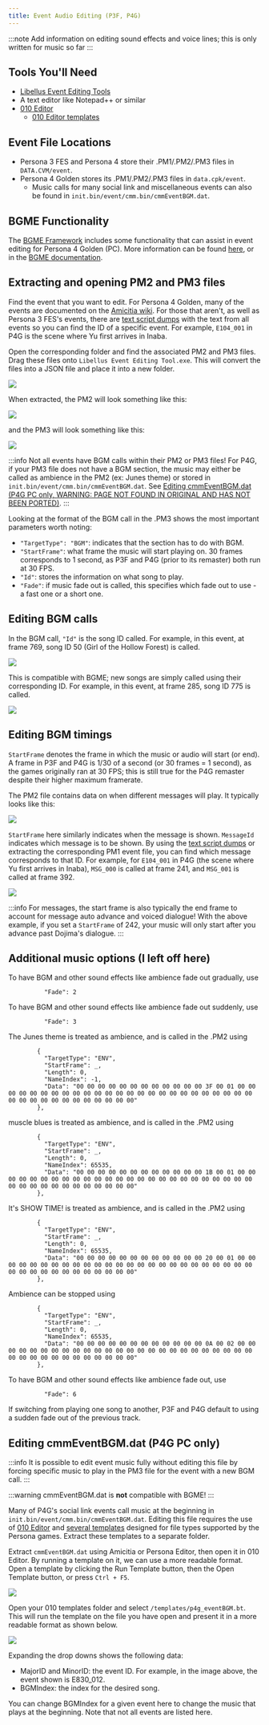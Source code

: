 ```yaml
---
title: Event Audio Editing (P3F, P4G)
---
```


:::note
Add information on editing sound effects and voice lines; this is only written for music so far
:::

## Tools You'll Need
- [Libellus Event Editing Tools](https://cdn.discordapp.com/attachments/1160803654840881162/1161102130036351036/LEET.zip)
- A text editor like Notepad++ or similar
- [010 Editor](https://www.sweetscape.com/010editor/)
	- [010 Editor templates](https://github.com/tge-was-taken/010-Editor-Templates)

## Event File Locations

- Persona 3 FES and Persona 4 store their .PM1/.PM2/.PM3 files in `DATA.CVM/event`.
- Persona 4 Golden stores its .PM1/.PM2/.PM3 files in `data.cpk/event`.
	- Music calls for many social link and miscellaneous events can also be found in `init.bin/event/cmm.bin/cmmEventBGM.dat`.

## BGME Functionality

The [BGME Framework](https://gamebanana.com/mods/477399) includes some functionality that can assist in event editing for Persona 4 Golden (PC). More information can be found [here](BGME-events), or in the [BGME documentation](https://t-poseratkechi.github.io/PersonaMusicScript/docs).

## Extracting and opening PM2 and PM3 files

Find the event that you want to edit. For Persona 4 Golden, many of the events are documented on the [Amicitia wiki](https://amicitia.miraheze.org/wiki/Persona_4_Golden/Events). For those that aren't, as well as Persona 3 FES's events, there are [text script dumps](https://drive.google.com/file/d/113DuAlmIqb8AU4xBYNuU5FDxPP3mVX67/view) with the text from all events so you can find the ID of a specific event. For example, `E104_001` in P4G is the scene where Yu first arrives in Inaba.

Open the corresponding folder and find the associated PM2 and PM3 files. Drag these files onto `Libellus Event Editing Tool.exe`. This will convert the files into a JSON file and place it into a new folder.

![](/assets/images/events/leet.png)

When extracted, the PM2 will look something like this:

![](/assets/images/events/pm2.png)

and the PM3 will look something like this:

![](/assets/images/events/pm3.png)

:::info
Not all events have BGM calls within their PM2 or PM3 files! For P4G, if your PM3 file does not have a BGM section, the music may either be called as ambience in the PM2 (ex: Junes theme) or stored in `init.bin/event/cmm.bin/cmmEventBGM.dat`. See [Editing cmmEventBGM.dat (P4G PC only, WARNING: PAGE NOT FOUND IN ORIGINAL AND HAS NOT BEEN PORTED)](https://www.google.com/).
:::

Looking at the format of the BGM call in the .PM3 shows the most important parameters worth noting:

- `"TargetType": "BGM"`: indicates that the section has to do with BGM.
- `"StartFrame"`: what frame the music will start playing on. 30 frames corresponds to 1 second, as P3F and P4G (prior to its remaster) both run at 30 FPS.
- `"Id"`: stores the information on what song to play.
- `"Fade"`: if music fade out is called, this specifies which fade out to use - a fast one or a short one.

## Editing BGM calls

In the BGM call, `"Id"` is the song ID called. For example, in this event, at frame 769, song ID 50 (Girl of the Hollow Forest) is called.

![](/assets/images/events/E104_001.png)

This is compatible with BGME; new songs are simply called using their corresponding ID. For example, in this event, at frame 285, song ID 775 is called.

![](/assets/images/events/E104_001_AME.png)

## Editing BGM timings

`StartFrame` denotes the frame in which the music or audio will start (or end). A frame in P3F and P4G is 1/30 of a second (or 30 frames = 1 second), as the games originally ran at 30 FPS; this is still true for the P4G remaster despite their higher maximum framerate.

The PM2 file contains data on when different messages will play. It typically looks like this:

![](/assets/images/events/pm2_msg.png)

`StartFrame` here similarly indicates when the message is shown. `MessageId` indicates which message is to be shown. By using the [text script dumps](https://drive.google.com/file/d/113DuAlmIqb8AU4xBYNuU5FDxPP3mVX67/view) or extracting the corresponding PM1 event file, you can find which message corresponds to that ID. For example, for `E104_001` in P4G (the scene where Yu first arrives in Inaba), `MSG_000` is called at frame 241, and `MSG_001` is called at frame 392.

![](/assets/images/events/p4g_msg.png)

:::info
For messages, the start frame is also typically the end frame to account for message auto advance and voiced dialogue! With the above example, if you set a `StartFrame` of 242, your music will only start after you advance past Dojima's dialogue.
:::

## Additional music options (I left off here)

<Tabs>
<TabItem value="fadeoutp4g" label="P4G">

To have BGM and other sound effects like ambience fade out gradually, use

```
          "Fade": 2
```

To have BGM and other sound effects like ambience fade out suddenly, use

```
          "Fade": 3
```

The Junes theme is treated as ambience, and is called in the .PM2 using

```
        {
          "TargetType": "ENV",
          "StartFrame": _,
          "Length": 0,
          "NameIndex": -1,
          "Data": "00 00 00 00 00 00 00 00 00 00 00 00 3F 00 01 00 00 00 00 00 00 00 00 00 00 00 00 00 00 00 00 00 00 00 00 00 00 00 00 00 00 00 00 00 00 00 00 00 00 00 00 00"
        },
```

muscle blues is treated as ambience, and is called in the .PM2 using

```
        {
          "TargetType": "ENV",
          "StartFrame": _,
          "Length": 0,
          "NameIndex": 65535,
          "Data": "00 00 00 00 00 00 00 00 00 00 00 00 1B 00 01 00 00 00 00 00 00 00 00 00 00 00 00 00 00 00 00 00 00 00 00 00 00 00 00 00 00 00 00 00 00 00 00 00 00 00 00 00"
        },
```

It's SHOW TIME! is treated as ambience, and is called in the .PM2 using

```
        {
          "TargetType": "ENV",
          "StartFrame": _,
          "Length": 0,
          "NameIndex": 65535,
          "Data": "00 00 00 00 00 00 00 00 00 00 00 00 20 00 01 00 00 00 00 00 00 00 00 00 00 00 00 00 00 00 00 00 00 00 00 00 00 00 00 00 00 00 00 00 00 00 00 00 00 00 00 00"
        },
```

Ambience can be stopped using

```
        {
          "TargetType": "ENV",
          "StartFrame": _,
          "Length": 0,
          "NameIndex": 65535,
          "Data": "00 00 00 00 00 00 00 00 00 00 00 00 0A 00 02 00 00 00 00 00 00 00 00 00 00 00 00 00 00 00 00 00 00 00 00 00 00 00 00 00 00 00 00 00 00 00 00 00 00 00 00 00"
        },
```

</TabItem>
<TabItem value="fadeoutp3f" label="P3F">
To have BGM and other sound effects like ambience fade out, use

```
          "Fade": 6
```
</TabItem>
</Tabs>

If switching from playing one song to another, P3F and P4G default to using a sudden fade out of the previous track.


## Editing cmmEventBGM.dat (P4G PC only)

:::info
It is possible to edit event music fully without editing this file by forcing specific music to play in the PM3 file for the event with a new BGM call.
:::

:::warning
cmmEventBGM.dat is **not** compatible with BGME!
:::

Many of P4G's social link events call music at the beginning in `init.bin/event/cmm.bin/cmmEventBGM.dat`. Editing this file requires the use of [010 Editor](https://www.sweetscape.com/010editor/) and [several templates](https://github.com/tge-was-taken/010-Editor-Templates) designed for file types supported by the Persona games. Extract these templates to a separate folder.

Extract `cmmEventBGM.dat` using Amicitia or Persona Editor, then open it in 010 Editor. By running a template on it, we can use a more readable format. Open a template by clicking the Run Template button, then the Open Template button, or press `Ctrl + F5`.

![](/assets/images/events/010_template.png)

Open your 010 templates folder and select `/templates/p4g_eventBGM.bt`. This will run the template on the file you have open and present it in a more readable format as shown below.

![](/assets/images/events/010_bgm.png)

Expanding the drop downs shows the following data:
- MajorID and MinorID: the event ID. For example, in the image above, the event shown is E830_012.
- BGMIndex: the index for the desired song.

You can change BGMIndex for a given event here to change the music that plays at the beginning. Note that not all events are listed here.